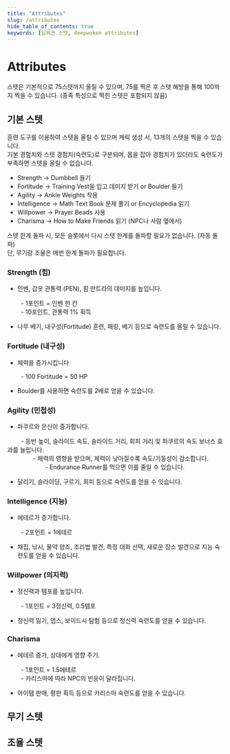 ```yaml
---
title: "Attributes"
slug: /attributes
hide_table_of_contents: true
keywords: [딥워큰 스텟, deepwoken attributes]
---
```



# Attributes

스텟은 기본적으로 75스텟까지 올릴 수 있으며, 75를 찍은 후 <Link to="/attributes/unbound">스텟 해방</Link>을 통해 100까지 찍을 수 있습니다. (종족 특성으로 찍힌 스텟은 포함되지 않음)

## 기본 스텟

<Link to="/items/training">훈련 도구</Link>를 이용하여 스텟을 올릴 수 있으며
캐릭 생성 시, 13개의 스텟을 찍을 수 있습니다. <br />
기본 경험치와 스텟 경험치(숙련도)로 구분되며, 몹을 잡아 경험치가 있더라도 숙련도가
부족하면 스텟을 올릴 수 없습니다.

-   Strength → <Link to="/items/training/Dumbbell">Dumbbell</Link> 들기
-   Fortitude → <Link to="/items/training/Training_Vest">Training Vest</Link>을 입고 데미지 받기 or <Link to="/items/training/Boulder">Boulder</Link> 들기
-   Agility → <Link to="/items/training/Ankle_Weights">Ankle Weights</Link> 착용
-   Intelligence → <Link to="/items/training/Math_TextBook">Math Text Book</Link> 문제 풀기 or <Link to="/items/training/Encyclopedia">Encyclopedia</Link> 읽기
-   Willpower → <Link to="/items/training/Prayer_Beads">Prayer Beads</Link> 사용
-   Charisma → <Link to="/items/training/How_to_Make_Friends">How to Make Friends</Link> 읽기 (NPC나 사람 옆에서)

스텟 한계 돌파 시, 모든 슬롯에서 다시 스텟 한계를 돌파할 필요가 없습니다. (자동 돌파) <br/>
단, 무기랑 조율은 매번 한계 돌파가 필요합니다.

### Strength (힘)

-   인벤, 갑옷 관통력 (PEN), 힘 만트라의 데미지를 높입니다.

&emsp;&emsp; - 1포인트 = 인벤 한 칸<br/>
&emsp;&emsp; - 10포인트, 관통력 1% 획득

-   나무 베기, 내구성(Fortitude) 훈련, 패링, 베기 등으로 숙련도를 올릴 수 있습니다.

### Fortitude (내구성)

-   체력을 증가시킵니다

&emsp;&emsp; - 100 Fortitude = 50 HP

-   <Link to="/items/training/Boulder">Boulder</Link>를 사용하면 숙련도를 2배로
    얻을 수 있습니다.

### Agility (민첩성)

-   파쿠르와 은신이 증가합니다.

&emsp;&emsp; - 등반 높이, 슬라이드 속도, 슬라이드 거리, 회피 거리 및 파쿠르의 속도 보너스 효과를 늘립니다.<br/>
&emsp;&emsp;&emsp;&emsp; - 체력의 영향을 받으며, 체력이 낮아질수록 속도/기동성이 감소합니다.<br/>
&emsp;&emsp;&emsp;&emsp;&emsp;&emsp; - <Link to="/talents/#alley-cat">Endurance Runner</Link>를 먹으면 이를 줄일 수 있습니다.<br/>

-   달리기, 슬라이딩, 구르기, 회피 등으로 숙련도를 얻을 수 잇습니다.

### Intelligence (지능)

-   에테르가 증가합니다.

&emsp;&emsp; - 2포인트 = 1에테르<br/>

-   채집, 낚시, 물약 양조, 조리법 발견, 특정 대화 선택, 새로운 장소 발견으로 지능 숙련도를 얻을 수 있습니다.

### Willpower (의지력)

-   정신력과 템포를 높입니다.

&emsp;&emsp; - 1포인트 = 3정신력, 0.5템포<br/>

-   정신력 잃기, <Link to="/locations/The_Depths">뎁스</Link>, <Link to="/locations/VoidSea">보이드시</Link> 탐험 등으로 정신력 숙련도를 얻을 수 있습니다.

### Charisma

-   에테르 증가, 상대에게 영향 주기.

&emsp;&emsp; - 1포인트 = 1.5에테르<br/>
&emsp;&emsp; - 카리스마에 따라 NPC의 반응이 달라집니다.

-   아이템 판매, 평판 획득 등으로 카리스마 숙련도를 얻을 수 있습니다.

## 무기 스텟

## 조율 스텟
